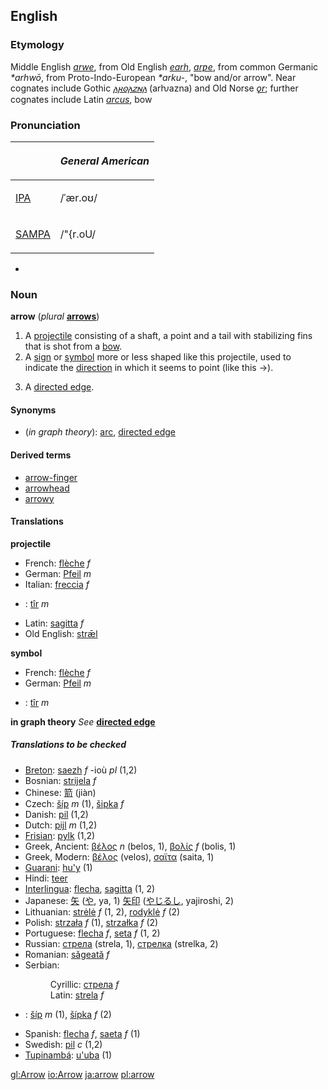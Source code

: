 ==English==
===Etymology===
Middle English ''[[arwe]]'', from Old English ''[[earh]]'', ''[[arƿe]]'', from common Germanic ''*arhwō'', from Proto-Indo-European ''*arku-'', "bow and/or arrow".  Near cognates include Gothic ''[[𐌰𐍂𐍈𐌰𐌶𐌽𐌰]]'' (arƕazna) and Old Norse ''[[ǫr]]''; further cognates include Latin ''[[arcus]]'', bow 

===Pronunciation===
{| border=1 cellpadding=5
! !! ''General American'' 
|-
| [[IPA]] || /ˈær.oʊ/
|- 
| [[SAMPA]] || /"{r.oU/
|}
*{{audio|en-us-arrow.ogg|Audio (US)}}

===Noun===
'''arrow''' (''plural'' '''[[arrows]]''')
#A [[projectile]] consisting of a shaft, a point and a tail with stabilizing fins that is shot from a [[bow]].
#A [[sign]] or [[symbol]] more or less shaped like this projectile, used to indicate the [[direction]] in which it seems to point (like this <math>\to</math>).
#{{graphtheory}} A [[directed edge]].

====Synonyms====
*(''in graph theory''): [[arc]], [[directed edge]]

====Derived terms====
*[[arrow-finger]]
*[[arrowhead]]
*[[arrowy]]

====Translations====

'''projectile'''
{{top}}
*French: [[flèche]] ''f''
*German: [[Pfeil]] ''m''
*Italian: [[freccia]] ''f''
{{mid}}
*{{ku}}: [[tîr]] ''m''
*Latin: [[sagitta]] ''f''
*Old English: [[stræl|strǣl]]
{{bottom}}

'''symbol'''
{{top}}
*French: [[flèche]] ''f''
*German: [[Pfeil]] ''m''
{{mid}}
*{{ku}}: [[tîr]] ''m''
{{bottom}}

'''in graph theory'''
''See'' '''[[directed edge]]'''

=====Translations to be checked=====
<!--Remove this section once all of the translations below have been moved into the tables above.-->
{{checktrans}}

*[[Breton]]: [[saezh]] ''f'' -ioù ''pl'' (1,2)
*Bosnian: [[strijela]] ''f''
*Chinese: [[箭]] (jiàn)
*Czech: [[šíp]]  ''m'' (1), [[šipka]]  ''f'' 
*Danish: [[pil]] (1,2)
*Dutch: [[pijl]] ''m'' (1,2)
*[[Frisian]]: [[pylk]] (1,2)
*Greek, Ancient: [[βέλος]] ''n'' (belos, 1), [[βολίς]] ''f'' (bolis, 1)
*Greek, Modern: [[βέλος]] (velos), [[σαϊτα]] (saita, 1)
*[[Guarani]]: [[hu'y]] (1)
*Hindi: [[teer]]
*[[Interlingua]]: [[flecha]], [[sagitta]] (1, 2)
*Japanese: [[矢]] ([[や]], ya, 1) [[矢印]] ([[やじるし]], yajiroshi, 2)
*Lithuanian: [[strėlė]] ''f'' (1, 2), [[rodyklė]] ''f'' (2)
*Polish: [[strzała]] ''f'' (1), [[strzałka]] ''f'' (2)
*Portuguese: [[flecha]] ''f'', [[seta]] ''f'' (1, 2)
*Russian: [[стрела]] (strela, 1), [[стрелка]] (strelka, 2)
*Romanian: [[săgeată]] ''f''
*Serbian:
*:Cyrillic: [[стрела]] ''f''
*:Latin: [[strela]] ''f''
*{{sk}}: [[šíp#Slovak|šíp]] ''m'' (1), [[šípka#Slovak|šípka]] ''f'' (2)
*Spanish: [[flecha]] ''f'', [[saeta]] ''f'' (1)
*Swedish: [[pil]] ''c'' (1,2)
*[[Tupinambá]]: [[u'uba]] (1)

[[gl:Arrow]]
[[io:Arrow]]
[[ja:arrow]]
[[pl:arrow]]